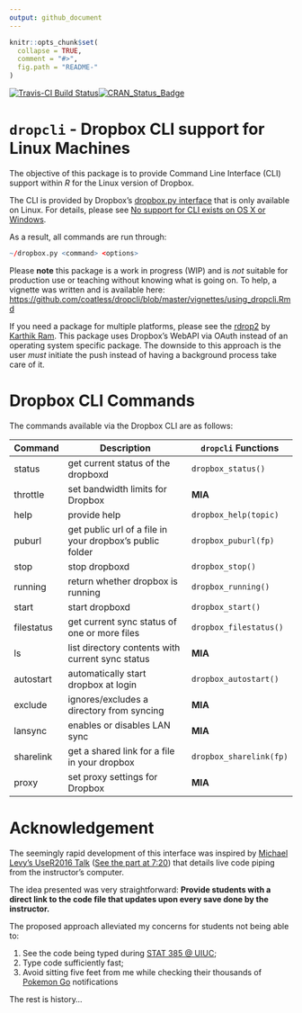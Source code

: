 ```yaml
---
output: github_document
---
```


<!-- README.md is generated from README.Rmd. Please edit that file -->

```r
knitr::opts_chunk$set(
  collapse = TRUE,
  comment = "#>",
  fig.path = "README-"
)
```

[![Travis-CI Build Status](https://travis-ci.org/coatless/dropcli.svg?branch=master)](https://travis-ci.org/coatless/dropcli)[![CRAN_Status_Badge](http://www.r-pkg.org/badges/version/dropcli)](https://cran.r-project.org/package=dropcli)

# `dropcli` - Dropbox CLI support for Linux Machines

The objective of this package is to provide Command Line Interface (CLI) support
within *R* for the Linux version of Dropbox. 

The CLI is provided by Dropbox's [dropbox.py interface](https://www.dropbox.com/en/help/9192) that is only available on Linux. For details, please see [No support for CLI exists on OS X or Windows](http://superuser.com/questions/678925/using-dropbox-from-the-command-line-on-osx).

As a result, all commands are run through:

```r
~/dropbox.py <command> <options>
```

Please **note** this package is a work in progress (WIP) and is *not* suitable
for production use or teaching without knowing what is going on. To help,
a vignette was written and is available here: <https://github.com/coatless/dropcli/blob/master/vignettes/using_dropcli.Rmd>

If you need a package for multiple platforms, please see the [rdrop2](https://github.com/karthik/rdrop2) by [Karthik Ram](https://github.com/karthik/). This package uses Dropbox's WebAPI via OAuth
instead of an operating system specific package. The downside to this approach
is the user *must* initiate the push instead of having a background process take care
of it.

# Dropbox CLI Commands

The commands available via the Dropbox CLI are as follows: 

| Command    | Description                                                  | `dropcli` Functions    |
|------------|--------------------------------------------------------------|------------------------|
| status     |  get current status of the dropboxd                          | `dropbox_status()`     |
| throttle   |  set bandwidth limits for Dropbox                            |       **MIA**          | 
| help       |  provide help                                                |`dropbox_help(topic)`   |
| puburl     |  get public url of a file in your dropbox's public folder    |`dropbox_puburl(fp)`    |
| stop       |  stop dropboxd                                               |`dropbox_stop()`        |
| running    |  return whether dropbox is running                           |`dropbox_running()`     | 
| start      |  start dropboxd                                              |`dropbox_start()`       |
| filestatus |  get current sync status of one or more files                |`dropbox_filestatus()`  |
| ls         |  list directory contents with current sync status            |      **MIA**           |
| autostart  |  automatically start dropbox at login                        |`dropbox_autostart()`   |
| exclude    |  ignores/excludes a directory from syncing                   |      **MIA**           |
| lansync    |  enables or disables LAN sync                                |      **MIA**           |
| sharelink  |  get a shared link for a file in your dropbox                | `dropbox_sharelink(fp)`|
| proxy      |  set proxy settings for Dropbox                              |      **MIA**           |


# Acknowledgement

The seemingly rapid development of this interface was inspired by [Michael Levy's UseR2016 Talk](http://michaellevy.name/blog/useR-talk-on-teaching-R/) ([See the part at 7:20](https://channel9.msdn.com/Events/useR-international-R-User-conference/useR2016/Teaching-R-to-200-people-in-a-week#time=07m20s)) that details live code piping from the instructor's computer.

The idea presented was very straightforward: **Provide students with a 
direct link to the code file that updates upon every save done by the instructor.** 

The proposed approach alleviated my concerns for students not being able to:

1. See the code being typed during [STAT 385 @ UIUC](http://stat385.thecoatlessprofessor.com/);
2. Type code sufficiently fast;
3. Avoid sitting five feet from me while checking their thousands of [Pokemon Go](http://www.pokemon.com/us/pokemon-video-games/pokemon-go/) notifications


The rest is history... 
